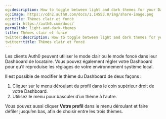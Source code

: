 ```yaml
---
og:description: How to toggle between light and dark themes for your Dashboard
og:image: https://cdn2.auth0.com/docs/1.14553.0/img/share-image.png
og:title: Thèmes clair et foncé
og:url: https://auth0.com/docs/
permalink: light-and-dark-themes
title: Thèmes clair et foncé
twitter:description: How to toggle between light and dark themes for your Dashboard
twitter:title: Thèmes clair et foncé
---
```


Les clients Auth0 peuvent utiliser le mode clair ou le mode foncé dans leur Dashboard de locataire. Vous pouvez également régler votre Dashboard pour qu’il reproduise les réglages de votre environnement système local.

Il est possible de modifier le thème du Dashboard de deux façons :

1. Cliquer sur le menu déroulant du profil dans le coin supérieur droit de votre Dashboard.
2. Utilisez le menu pour basculer d’un thème à l’autre.

Vous pouvez aussi cliquer **Votre profil** dans le menu déroulant et faire défiler jusqu’en bas, afin de choisir entre les trois thèmes.